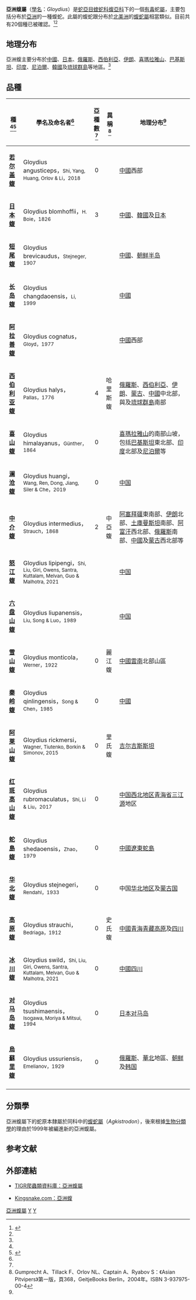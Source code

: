 {{Automatic Taxobox
| taxon = Gloydius
| image = Mamushi togurosugata.jpg
| image_caption = [[日本蝮|日本蝮]]（''Gloydius blomhoffii''）
| authority = Hoge & Romano-Hoge，1981
| synonyms = * ''Trigonocephalus'' - Kuhl & van Hasselt，1822
* ''Trigonocephalus'' - Kuhl & van Hasselt，1822
* ''Halys'' - Gray，1849
* ''Ancistrodon'' - Boulenger，1896
* ''Gloydius'' - Hoge & Romano-Hoge，1981
* ''Gloydins'' - Hoge & Romano-Hoge，1983<ref name="McD99">McDiarmid RW、Campbell JA、Touré T：《Snake Species of the World: A Taxonomic and Geographic Reference, vol. 1》頁511，Herpetologists' League，1999年。ISBN 1-893777-00-6</ref>}}

'''亞洲蝮屬'''（[[學名|學名]]：''Gloydius''）是[[蛇亞目|蛇亞目]][[蝰蛇科|蝰蛇科]][[蝮亞科|蝮亞科]]下的一個[[毒蛇|有毒]]蛇[[屬|屬]]，主要包括分布於[[亞洲|亞洲]]的一種蝮蛇。此屬的蝮蛇跟分布於[[北美洲|北美洲]]的[[蝮蛇屬|蝮蛇屬]]相當類似。目前共有20個種已被確認。<ref name="ITIS">{{ITIS|ID=634414|taxon=Gloydius|year=2006|date=17 October}}</ref><ref name=RDB/>

==地理分布==
亞洲蝮主要分布於[[中國|中國]]、[[日本|日本]]、[[俄羅斯|俄羅斯]]、[[西伯利亞|西伯利亞]]、[[伊朗|伊朗]]、[[喜瑪拉雅山|喜瑪拉雅山]]、[[巴基斯坦|巴基斯坦]]、[[印度|印度]]、[[尼泊爾|尼泊爾]]、[[韓國|韓國]]及[[琉球群島|琉球群島]]等地區。<ref name="McD99"/>

==品種==
{|cellspacing=0 cellpadding=2 border=1 style="border-collapse: collapse;"
!bgcolor="#f0f0f0"|種<ref name="ITIS"/><ref name=RDB>{{NRDB genus|genus=Gloydius|accessdate=1 Jun 2022}}</ref>
!bgcolor="#f0f0f0"|學名及命名者<ref name="ITIS"/>
!bgcolor="#f0f0f0"|亞種數<ref name="ITIS"/>
!bgcolor="#f0f0f0"|異稱<ref name="Gum04">Gumprecht A、Tillack F、Orlov NL、Captain A、Ryabov S：《Asian Pitvipers》第一版，頁368，GeitjeBooks Berlin，2004年。ISBN 3-937975-00-4</ref>
!bgcolor="#f0f0f0"|地理分布<ref name="McD99"/>
|-
|'''[[若尔盖蝮|若尔盖蝮]]'''
|Gloydius angusticeps，<small>Shi, Yang, Huang, Orlov & Li，2018</small>
|align="center"|0
|
|style="width:40%"|[[中國|中國]]西部
|-
|'''[[日本蝮|日本蝮]]'''
|Gloydius blomhoffii，<small>H. Boie，1826</small>
|align="center"|3
|
|style="width:40%"|[[中國|中國]]、[[韓國|韓國]]及[[日本|日本]]
|-
|'''[[短尾蝮|短尾蝮]]'''
|Gloydius brevicaudus，<small>Stejneger, 1907</small>
|align="center"|
|
|style="width:40%"|[[中國|中國]]、[[朝鲜半岛|朝鲜半岛]]
|-
|'''[[长岛蝮|长岛蝮]]'''
|Gloydius changdaoensis，<small>Li, 1999</small>
|align="center"|
|
|style="width:40%"|[[中國|中國]]
|-
|'''[[阿拉善蝮|阿拉善蝮]]'''
|Gloydius cognatus，<small>Gloyd，1977</small>
|align="center"|
|
|style="width:40%"|[[中國|中國]]西部
|-
|'''[[西伯利亚蝮|西伯利亚蝮]]'''
|Gloydius halys，<small>Pallas，1776</small>
|align="center"|4
|哈里斯蝮
|[[俄羅斯|俄羅斯]]、[[西伯利亞|西伯利亞]]、[[伊朗|伊朗]]、[[蒙古|蒙古]]、[[中國|中國]]中北部，與及[[琉球群島|琉球群島]]南部
|-
|'''[[喜山蝮|喜山蝮]]'''
|Gloydius himalayanus，<small>Günther，1864</small>
|align="center"|0
|
|[[喜瑪拉雅山|喜瑪拉雅山]]的南部山坡，包括[[巴基斯坦|巴基斯坦]]東北部、[[印度|印度]]北部及[[尼泊爾|尼泊爾]]等
|-
|'''[[澜沧蝮|澜沧蝮]]'''
|Gloydius huangi，<small>Wang, Ren, Dong, Jiang, Siler & Che，2019</small>
|align="center"|0
|
|[[中国|中国]]
|-
|'''[[中介蝮|中介蝮]]'''
|Gloydius intermedius，<small>Strauch，1868</small>
|align="center"|2
|中亞蝮
|[[阿塞拜疆|阿塞拜疆]]東南部、[[伊朗|伊朗]]北部、[[土庫曼斯坦|土庫曼斯坦]]南部、[[阿富汗|阿富汗]]西北部、[[俄羅斯|俄羅斯]]南部、[[中國|中國]]及[[蒙古|蒙古]]西北部等
|-
|'''[[怒江蝮|怒江蝮]]'''
|Gloydius lipipengi，<small>Shi, Liu, Giri, Owens, Santra, Kuttalam, Melvan, Guo & Malhotra, 2021</small>
|align="center"|
|
|[[中国|中国]]
|-
|'''[[六盘山蝮|六盘山蝮]]'''
|Gloydius liupanensis，<small>Liu, Song & Luo，1989</small>
|align="center"|
|
|[[中国|中国]]
|-
|'''[[雪山蝮|雪山蝮]]'''
|Gloydius monticola，<small>Werner，1922</small>
|align="center"|0
|麗江蝮
|[[中國|中國]][[雲南|雲南]]北部山區
|-
|'''[[秦岭蝮|秦岭蝮]]'''
|Gloydius qinlingensis，<small>Song & Chen，1985</small>
|align="center"|0
|
|[[中國|中國]]
|-
|'''[[阿莱山蝮|阿莱山蝮]]'''
|Gloydius rickmersi，<small>Wagner, Tiutenko, Borkin & Simonov, 2015</small>
|align="center"|0
|里氏蝮
|[[吉尔吉斯斯坦|吉尔吉斯斯坦]]
|-
|'''[[红斑高山蝮|红斑高山蝮]]'''
|Gloydius rubromaculatus，<small>Shi, Li & Liu，2017</small>
|align="center"|0
|
|[[中国西北地区|中国西北地区]][[青海省|青海省]][[三江源|三江源]]地区
|-
|'''[[蛇島蝮|蛇島蝮]]'''
|Gloydius shedaoensis，<small>Zhao，1979</small>
|align="center"|0
|
|[[中國|中國]][[遼東|遼東]][[蛇島|蛇島]]
|-
|'''[[华北蝮|华北蝮]]'''
|Gloydius stejnegeri，<small>Rendahl，1933</small>
|align="center"|0
|
|中国[[华北地区|华北地区]]及[[蒙古国|蒙古国]]
|-
|'''[[高原蝮|高原蝮]]'''
|Gloydius strauchi，<small>Bedriaga，1912</small>
|align="center"|0
|史氏蝮
|[[中國|中國]][[青海|青海]][[青藏高原|青藏高原]]及[[四川|四川]]
|-
|'''[[冰川蝮|冰川蝮]]'''
|Gloydius swild，<small>Shi, Liu, Giri, Owens, Santra, Kuttalam, Melvan, Guo & Malhotra, 2021</small>
|align="center"|0
|
|[[中國|中國]][[四川|四川]]
|-
|'''[[对马岛蝮|对马岛蝮]]'''
|Gloydius tsushimaensis，<small>Isogawa, Moriya & Mitsui, 1994</small>
|align="center"|0
|
|[[日本|日本]][[对马岛|对马岛]]
|-
|'''[[烏蘇里蝮|烏蘇里蝮]]'''
|Gloydius ussuriensis，<small>Emelianov，1929</small>
|align="center"|0
|
|[[俄羅斯|俄羅斯]]、[[中國|華北]]地區、[[朝鲜|朝鲜]]及[[韩国|韩国]]
|-
|}

==分類學==
亞洲蝮屬下的蛇原本隸屬於同科中的[[蝮蛇屬|蝮蛇屬]]（''Agkistrodon''），後來根據[[生物分類學|生物分類學]]的理由於1999年被編進新的亞洲蝮屬。
== 参考文献 ==
{{Reflist}}

==外部連結==
*{{en}}[http://reptile-database.reptarium.cz/search.php?&genus=Gloydius&submit=Search TIGR爬蟲類資料庫：亞洲蝮屬]
*{{en}}[https://web.archive.org/web/20040808141541/http://www.kingsnake.com/toxinology/old/taxonomy.html Kingsnake.com：亞洲蝮]
{{Taxonbar|from=Q2177129}}

[[Category:亞洲蝮屬|]]
[[Category:蝰科|Y]]
[[Category:1981年描述的分类群|Y]]